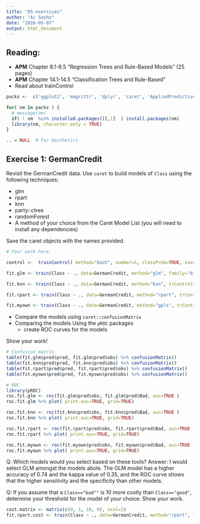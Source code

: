 ```yaml
---
title: "05-exercises"
author: "Ai Sasho"
date: "2016-05-07"
output: html_document
---
```


## Reading:
- **APM** Chapter 8.1-8.5 "Regression Trees and Rule-Based Models" (25 pages)
- **APM** Chapter 14.1-14.5 "Classification Trees and Rule-Based"
- Read about trainControl

```r
packs <-  c('ggplot2', 'magrittr', 'dplyr', 'caret', 'AppliedPredictiveModeling')

for( nm in packs ) { 
  # message(nm)
  if( ! nm  %in% installed.packages()[,1]  ) install.packages(nm)
  library(nm, character.only = TRUE)
}

.. = NULL  # For Aesthetics

```


## Exercise 1: GermanCredit

Revisit the GermanCredit data. Use `caret` to build models of `Class` using the following techniques:

- glm
- rpart
- knn
- party::ctree
- randomForest
- A method of your choice from the Caret Model List (you will need to install any dependencies)

Save the caret objects with the names provided.

```r

# Your work here. 

control <-  trainControl( method="boot", number=5, classProb=TRUE, savePrediction=TRUE )

fit.glm <- train(Class ~ ., data=GermanCredit, method="glm", family="binomial", trControl=control, tuneLength=20)

fit.knn <- train(Class ~ ., data=GermanCredit, method="knn", trControl=control, tuneLength=20)

fit.rpart <- train(Class ~ ., data=GermanCredit, method="rpart", trControl=control, tuneLength=20)

fit.myown <- train(Class ~ ., data=GermanCredit, method="gpls", trControl=control)

```


- Compare the models using `caret::confusionMatrix`
- Comparing the models Using the `pROC` packages
  - create ROC curves for the models 
  
Show your work! 

```r

# Confusion matrix
table(fit.glm$pred$pred, fit.glm$pred$obs) %>% confusionMatrix()
table(fit.knn$pred$pred, fit.knn$pred$obs) %>% confusionMatrix()
table(fit.rpart$pred$pred, fit.rpart$pred$obs) %>% confusionMatrix()
table(fit.myown$pred$pred, fit.myown$pred$obs) %>% confusionMatrix()

# ROC
library(pROC)
roc.fit.glm <- roc(fit.glm$pred$obs, fit.glm$pred$Bad, auc=TRUE )
roc.fit.glm %>% plot( print.auc=TRUE, grid=TRUE)

roc.fit.knn <- roc(fit.knn$pred$obs, fit.knn$pred$Bad, auc=TRUE )
roc.fit.knn %>% plot( print.auc=TRUE, grid=TRUE)

roc.fit.rpart <- roc(fit.rpart$pred$obs, fit.rpart$pred$Bad, auc=TRUE )
roc.fit.rpart %>% plot( print.auc=TRUE, grid=TRUE)

roc.fit.myown <- roc(fit.myown$pred$obs, fit.myown$pred$Bad, auc=TRUE )
roc.fit.myown %>% plot( print.auc=TRUE, grid=TRUE)
```


Q: Which models would you select based on these tools?
Answer: I would select GLM amongst the models abole. The GLM model has a higher accuracy of 0.74 and the kappa value of 0.35, and the ROC curve shows that the higher sensitivity and the specificity than other models.

Q: If you assume that a `Class=="bad""` is 10 more costly than `Class=="good"`, determine your threshold for the model of your choice.  Show your work.

```r
cost.matrix <- matrix(c(0, 1, 10, 0), ncol=2)
fit.rpart.cost <- train(Class ~ ., data=GermanCredit, method="rpart", trControl=control, tuneLength=40, parms=list(los =cost.matrix) )


```

